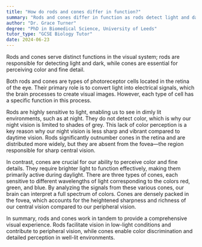 ```yaml
---
title: "How do rods and cones differ in function?"
summary: "Rods and cones differ in function as rods detect light and dark, while cones detect colour and fine detail."
author: "Dr. Grace Turner"
degree: "PhD in Biomedical Science, University of Leeds"
tutor_type: "GCSE Biology Tutor"
date: 2024-06-23
---
```


Rods and cones serve distinct functions in the visual system; rods are responsible for detecting light and dark, while cones are essential for perceiving color and fine detail.

Both rods and cones are types of photoreceptor cells located in the retina of the eye. Their primary role is to convert light into electrical signals, which the brain processes to create visual images. However, each type of cell has a specific function in this process.

Rods are highly sensitive to light, enabling us to see in dimly lit environments, such as at night. They do not detect color, which is why our night vision is limited to shades of grey. This lack of color perception is a key reason why our night vision is less sharp and vibrant compared to daytime vision. Rods significantly outnumber cones in the retina and are distributed more widely, but they are absent from the fovea—the region responsible for sharp central vision.

In contrast, cones are crucial for our ability to perceive color and fine details. They require brighter light to function effectively, making them primarily active during daylight. There are three types of cones, each sensitive to different wavelengths of light corresponding to the colors red, green, and blue. By analyzing the signals from these various cones, our brain can interpret a full spectrum of colors. Cones are densely packed in the fovea, which accounts for the heightened sharpness and richness of our central vision compared to our peripheral vision.

In summary, rods and cones work in tandem to provide a comprehensive visual experience. Rods facilitate vision in low-light conditions and contribute to peripheral vision, while cones enable color discrimination and detailed perception in well-lit environments.
    